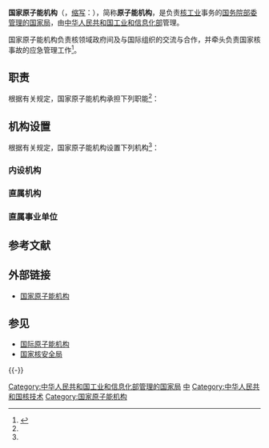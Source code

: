 {{Pathnav|中华人民共和国国务院|中华人民共和国工业和信息化部}}
{{Infobox PRCG
|机构名称=国家原子能机构
|牌子挂在=[[中华人民共和国工业和信息化部|中华人民共和国工业和信息化部]]
|标志1=National Emblem of the People's Republic of China (2).svg
|标志1说明=[[s:国务院关于国家行政机关和企业事业单位社会团体印章管理的规定|1999年规定]]：[[印章|印章]][[直径|直径]]4.5厘米，中央刊[[中华人民共和国国徽|国徽]]，由[[中华人民共和国国务院|国务院]]制发。
|职位1=主任
|人员1=[[张克俭_(1961年)|张克俭]]
|职位2=副主任
|人员2=
|职位3=秘书长
|人员3=[[邓戈|邓戈]]
|上级机构=[[中华人民共和国工业和信息化部|中华人民共和国工业和信息化部]]
|机构类型=[[国务院部委管理的国家局|国务院部委管理的国家局]]<br>（部委对外保留牌子）
|行政级别=副部级
|中共本级 =[[中国共产党国家国防科技工业局党组|中国共产党国家国防科技工业局党组]]
|本级纪检监察=[[中央纪律检查委员会国家监察委员会驻工业和信息化部纪检监察组|中央纪委国家监委驻工业和信息化部纪检监察组]]
|成立时间=?
|地址1=[[北京市|北京市]][[海淀区|海淀区]][[阜成路|阜成路]]甲8号
|邮编1=100048
|官网={{URL|http://www.caea.gov.cn/}}
|A = {{UNO}}
|a = [[国际原子能机构|国际原子能机构]]
|B = {{Flagicon|PRC}} [[中华人民共和国生态环境部|生态环境部]]
|b = [[国家核安全局|国家核安全局]]
}}

'''国家原子能机构'''（{{lang-en|China Atomic Energy Authority}}，[[缩写|缩写]]：{{lang|en|CAEA}}），简称'''原子能机构'''，是负责[[核工业|核工业]]事务的[[国务院部委管理的国家局|国务院部委管理的国家局]]，由[[中华人民共和国工业和信息化部|中华人民共和国工业和信息化部]]管理。

国家原子能机构负责核领域政府间及与国际组织的交流与合作，并牵头负责国家核事故的应急管理工作<ref name="报道1229A">{{cite web|title=机构介绍|url=http://www.caea.gov.cn/n6758879/index.html|accessdate=2018-12-29|author=国家原子能机构综合司|publisher=国家原子能机构门户网站|archive-date=2021-11-17|archive-url=https://web.archive.org/web/20211117085906/http://www.caea.gov.cn/n6758879/index.html|dead-url=no}}</ref>。

== 职责 ==
根据有关规定，国家原子能机构承担下列职能<ref name="报道1229A" />：
{{columns-list|2|
# 负责研究、拟定中国和平利用核能事业的政策和法规；
# 负责研究、制定中国和平利用核能事业的发展规划、计划和行业标准；
# 负责中国和平利用核能（除核电外）相关项目的论证、审批、监督、协调项目的实施；
# 负责核安保与核材料管制；
# 负责核进出口审查和管理；
# 负责核领域政府间及与国际组织的交流与合作，代表中国政府参与国际原子能机构事务；
# 承担国家核事故应急管理办公室的日常工作，负责研究制定国家核事故应急预案并组织实施；
# 负责核设施退役及放射性废物管理。
}}

== 机构设置 ==
根据有关规定，国家原子能机构设置下列机构<ref name="报道1229A" />：

=== 内设机构 ===
{{columns-list|2|
* [[国家原子能机构综合司|综合司]]
* [[国家原子能机构发展计划司|发展计划司]]
* [[国家原子能机构系统工程司|系统工程司]]
* [[国家原子能机构核应急与核安全司|核应急与核安全司]]
* [[国家原子能机构科技与质量司|科技与质量司]]
* [[国家原子能机构外事司|外事司]]
* [[国家原子能机构国际合作司|国际合作司]]
* [[国家原子能机构协调司|协调司]]
}}

=== 直属机构 ===
{{columns-list|2|
* [[国家核事故应急办公室|国家核事故应急办公室]]
* [[国家原子能机构核材料管制办公室|国家原子能机构核材料管制办公室]]
* [[国家原子能机构同位素管制办公室|国家原子能机构同位素管制办公室]]
}}

=== 直属事业单位 ===
{{columns-list|2|
* [[国家国防科技工业局核技术支持中心|国家国防科技工业局核技术支持中心（国家原子能机构核技术支持中心）]]
* [[国家国防科技工业局核应急响应技术支持中心|国家国防科技工业局核应急响应技术支持中心（国家核应急响应技术支持中心）]]
* [[国家核安保技术中心|国家核安保技术中心]]
}}

==参考文献==
{{Reflist}}

==外部链接==
*[http://www.caea.gov.cn/ 国家原子能机构]{{Wayback|url=http://www.caea.gov.cn/ |date=20060702030021 }}

== 参见 ==
{{Portal box|中华人民共和国|核技术}}
* [[国际原子能机构|国际原子能机构]]
* [[国家核安全局|国家核安全局]]

{{-}}
{{s-start}}
{{s-off|[[国务院部委管理的国家局|国务院部委管理的国家局]]<br>{{Small|（工业和信息化部对外保留的牌子）}}}}
{{s-before|[[中华人民共和国能源部|中华人民共和国能源部]]}}
{{s-title|国务院核工业部门|1993年3月11日至今}}
{{s-inc}}
{{s-end}}
{{国务院}}
{{中华人民共和国核工业}}

[[Category:中华人民共和国工业和信息化部管理的国家局|Category:中华人民共和国工业和信息化部管理的国家局]]
[[Category:核能政府部門|中]]
[[Category:中华人民共和国核技术|Category:中华人民共和国核技术]]
[[Category:国家原子能机构|Category:国家原子能机构]]